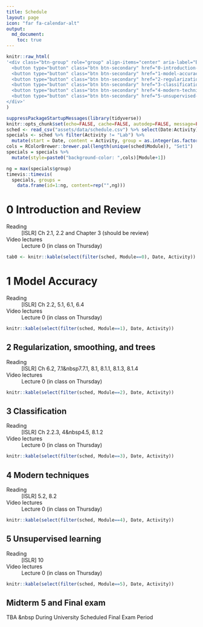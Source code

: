 ```yaml
---
title: Schedule
layout: page
icon: "far fa-calendar-alt"
output: 
  md_document:
    toc: true
---
```




```r
knitr::raw_html(
'<div class="btn-group" role="group" align-items="center" aria-label="Basic example">
  <button type="button" class="btn btn-secondary" href="0-introduction-and-review">0 Intro</button>
  <button type="button" class="btn btn-secondary" href="1-model-accuracy">1 Model Checks</button>
  <button type="button" class="btn btn-secondary" href="2-regularization-smoothing-and-trees">2 Regression</button>
  <button type="button" class="btn btn-secondary" href="3-classification">3 Classification</button>
  <button type="button" class="btn btn-secondary" href="4-modern-techniques">4 Modern</button>
  <button type="button" class="btn btn-secondary" href="5-unsupervised-learning">5 Unsupervised</button>
</div>'
)
```

```r
suppressPackageStartupMessages(library(tidyverse))
knitr::opts_chunk$set(echo=FALSE, cache=FALSE, autodep=FALSE, message=FALSE, warning=FALSE)
sched <- read_csv("assets/data/schedule.csv") %>% select(Date:Activity)
specials <- sched %>% filter(Activity != "Lab") %>% 
  mutate(start = Date, content = Activity, group = as.integer(as.factor(Activity)))
cols = RColorBrewer::brewer.pal(length(unique(sched$Module)), "Set1")
specials = specials %>% 
  mutate(style=paste0("background-color: ",cols)[Module+1])
```

```r
ng = max(specials$group)
timevis::timevis(
  specials, groups = 
    data.frame(id=1:ng, content=rep("",ng)))
```



# 0 Introduction and Review
<a name="0intro"></a>

Reading 
: [ISLR] Ch 2.1, 2.2  and Chapter 3 (should be review)

Video lectures
: Lecture 0 (in class on Thursday)

```r
tab0 <- knitr::kable(select(filter(sched, Module==0), Date, Activity))
```

# 1 Model Accuracy
<a name="1model"></a>

Reading 
: [ISLR] Ch 2.2, 5.1, 6.1, 6.4

Video lectures
: Lecture 0 (in class on Thursday)

```r
knitr::kable(select(filter(sched, Module==1), Date, Activity))
```

## 2 Regularization, smoothing, and trees
<a name="2reg"></a>

Reading 
: [ISLR] Ch 6.2, 7.1&nbsp7.7.1, 8.1, 8.1.1, 8.1.3, 8.1.4

Video lectures
: Lecture 0 (in class on Thursday)

```r
knitr::kable(select(filter(sched, Module==2), Date, Activity))
```


## 3 Classification
<a name="3class"></a>

Reading 
: [ISLR] Ch 2.2.3, 4&nbsp4.5, 8.1.2

Video lectures
: Lecture 0 (in class on Thursday)

```r
knitr::kable(select(filter(sched, Module==3), Date, Activity))
```


## 4 Modern techniques
<a name="4modern"></a>

Reading 
: [ISLR] 5.2, 8.2

Video lectures
: Lecture 0 (in class on Thursday)

```r
knitr::kable(select(filter(sched, Module==4), Date, Activity))
```

## 5 Unsupervised learning
<a name="5unsup"></a>

Reading 
: [ISLR] 10

Video lectures
: Lecture 0 (in class on Thursday)

```r
knitr::kable(select(filter(sched, Module==5), Date, Activity))
```

## Midterm 5 and Final exam

TBA &nbsp During University Scheduled Final Exam Period
